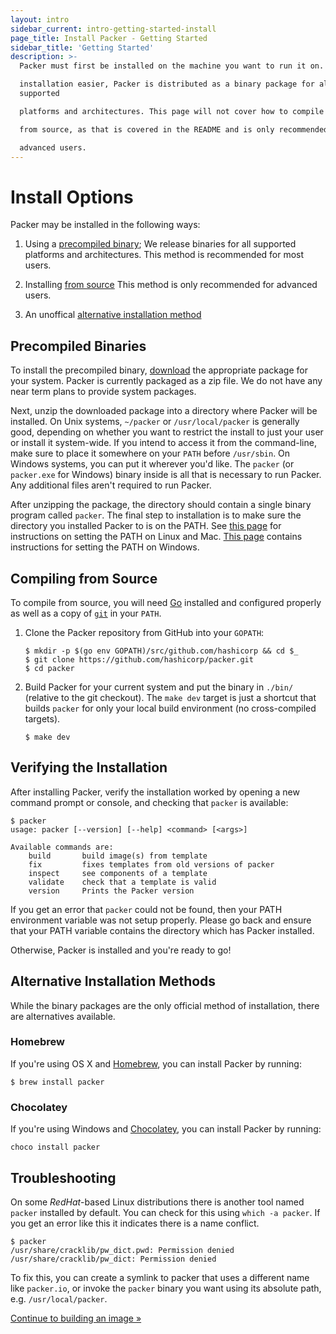 ```yaml
---
layout: intro
sidebar_current: intro-getting-started-install
page_title: Install Packer - Getting Started
sidebar_title: 'Getting Started'
description: >-
  Packer must first be installed on the machine you want to run it on. To make

  installation easier, Packer is distributed as a binary package for all
  supported

  platforms and architectures. This page will not cover how to compile Packer

  from source, as that is covered in the README and is only recommended for

  advanced users.
---
```


# Install Options

Packer may be installed in the following ways:

1. Using a [precompiled binary](#precompiled-binaries); We release binaries
   for all supported platforms and architectures. This method is recommended for
   most users.

2. Installing [from source](#compiling-from-source) This method is only
   recommended for advanced users.

3. An unoffical [alternative installation method](#alternative-installation-methods)

## Precompiled Binaries

To install the precompiled binary, [download](/downloads) the appropriate
package for your system. Packer is currently packaged as a zip file. We do not
have any near term plans to provide system packages.

Next, unzip the downloaded package into a directory where Packer will be
installed. On Unix systems, `~/packer` or `/usr/local/packer` is generally good,
depending on whether you want to restrict the install to just your user or
install it system-wide. If you intend to access it from the command-line, make
sure to place it somewhere on your `PATH` before `/usr/sbin`. On Windows
systems, you can put it wherever you'd like. The `packer` (or `packer.exe` for
Windows) binary inside is all that is necessary to run Packer. Any additional
files aren't required to run Packer.

After unzipping the package, the directory should contain a single binary
program called `packer`. The final step to
installation is to make sure the directory you installed Packer to is on the
PATH. See [this
page](https://stackoverflow.com/questions/14637979/how-to-permanently-set-path-on-linux)
for instructions on setting the PATH on Linux and Mac. [This
page](https://stackoverflow.com/questions/1618280/where-can-i-set-path-to-make-exe-on-windows)
contains instructions for setting the PATH on Windows.

## Compiling from Source

To compile from source, you will need [Go](https://golang.org) installed and
configured properly as well as a copy of [`git`](https://www.git-scm.com/)
in your `PATH`.

1.  Clone the Packer repository from GitHub into your `GOPATH`:

    ```shell
    $ mkdir -p $(go env GOPATH)/src/github.com/hashicorp && cd $_
    $ git clone https://github.com/hashicorp/packer.git
    $ cd packer
    ```

2.  Build Packer for your current system and put the
    binary in `./bin/` (relative to the git checkout). The `make dev` target is
    just a shortcut that builds `packer` for only your local build environment (no
    cross-compiled targets).

    ```shell
    $ make dev
    ```

## Verifying the Installation

After installing Packer, verify the installation worked by opening a new command
prompt or console, and checking that `packer` is available:

```text
$ packer
usage: packer [--version] [--help] <command> [<args>]

Available commands are:
    build       build image(s) from template
    fix         fixes templates from old versions of packer
    inspect     see components of a template
    validate    check that a template is valid
    version     Prints the Packer version
```

If you get an error that `packer` could not be found, then your PATH environment
variable was not setup properly. Please go back and ensure that your PATH
variable contains the directory which has Packer installed.

Otherwise, Packer is installed and you're ready to go!

## Alternative Installation Methods

While the binary packages are the only official method of installation, there are
alternatives available.

### Homebrew

If you're using OS X and [Homebrew](http://brew.sh), you can install Packer by
running:

    $ brew install packer

### Chocolatey

If you're using Windows and [Chocolatey](http://chocolatey.org), you can
install Packer by running:

    choco install packer

## Troubleshooting

On some _RedHat_-based Linux distributions there is another tool named `packer`
installed by default. You can check for this using `which -a packer`. If you get
an error like this it indicates there is a name conflict.

    $ packer
    /usr/share/cracklib/pw_dict.pwd: Permission denied
    /usr/share/cracklib/pw_dict: Permission denied

To fix this, you can create a symlink to packer that uses a different name like
`packer.io`, or invoke the `packer` binary you want using its absolute path,
e.g. `/usr/local/packer`.

[Continue to building an image &raquo;](/intro/getting-started/build-image)
